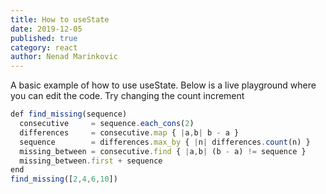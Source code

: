 ```yaml
---
title: How to useState
date: 2019-12-05
published: true
category: react
author: Nenad Marinkovic
---
```


<Text>A basic example of how to use useState. Below is a live playground where you can edit the code. Try changing the count increment</Text>


```js react
def find_missing(sequence)
  consecutive     = sequence.each_cons(2)
  differences     = consecutive.map { |a,b| b - a }
  sequence        = differences.max_by { |n| differences.count(n) }
  missing_between = consecutive.find { |a,b| (b - a) != sequence }
  missing_between.first + sequence
end
find_missing([2,4,6,10])
```